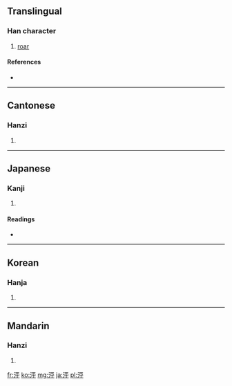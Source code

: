 {{also|洴}}
==Translingual==

===Han character===
{{Han char|rn=85|rad=水|as=05|sn=8|four=3024<sub>7</sub>|canj=水一火十 (EMFJ)}}

# [[roar]]

====References====
* {{Han ref|kx=0616.190|dkj=17296|dj=1011.020|hdz=31583.030|uh=6CD9|ud=27865|bh=CCF2|bd=52466}}

----

==Cantonese==

===Hanzi===
{{yue-hanzi|jyut=|y=ping4}}

# {{defn|Cantonese|sort=水05}}

----

==Japanese==

===Kanji===
{{ja-kanji|grade=|rs=水05}}

# {{defn|Japanese|sort=水05}}

====Readings====
* {{ja-readings|on=[[ほう]] (hō), [[へい]] (hei), [[びょう]] (byō)|kun=}}

----

==Korean==

===Hanja===
{{ko-hanja|hangeul=평|eumhun=|rv=pyeong|mr=p'yŏng|y=phyeng}}

# {{defn|Korean|sort=水05}}

----

==Mandarin==

===Hanzi===
{{cmn-hanzi|pin=[[píng]] ([[ping2]])|wg=p'ing<sup>2</sup>}}

# {{defn|Mandarin|sort=水05}}

[[fr:泙]]
[[ko:泙]]
[[mg:泙]]
[[ja:泙]]
[[pl:泙]]